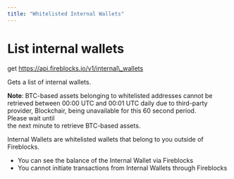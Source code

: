 ```yaml
---
title: "Whitelisted Internal Wallets"
---
```

  
  # List internal wallets

get https://api.fireblocks.io/v1/internal\_wallets

Gets a list of internal wallets.

**Note**: BTC-based assets belonging to whitelisted addresses cannot be retrieved between 00:00 UTC and 00:01 UTC daily due to third-party provider, Blockchair, being unavailable for this 60 second period.  
Please wait until  
the next minute to retrieve BTC-based assets.

Internal Wallets are whitelisted wallets that belong to you outside of Fireblocks.

*   You can see the balance of the Internal Wallet via Fireblocks
*   You cannot initiate transactions from Internal Wallets through Fireblocks